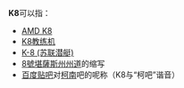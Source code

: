 {{DisambigNav|K|8}}
'''K8'''可以指：

*[[AMD_K8|AMD K8]]
*[[K8教练机|K8教练机]]
*[[K-8_(苏联潜艇)|K-8 (苏联潜艇)]]
*[[8號堪薩斯州州道|8號堪薩斯州州道]]的缩写
*[[百度贴吧|百度贴吧]]对[[名侦探柯南|柯南]]吧的呢称（K8与“柯吧”谐音）

{{dab}}